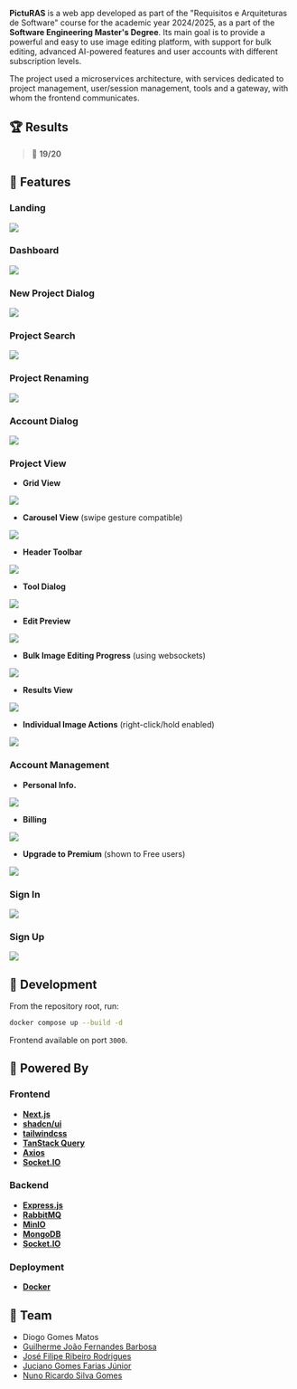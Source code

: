 **PictuRAS** is a web app developed as part of the "Requisitos e Arquiteturas de Software" course for the academic year 2024/2025, as a part of the **Software Engineering Master's Degree**. Its main goal is to provide a powerful and easy to use image editing platform, with support for bulk editing, advanced AI-powered features and user accounts with different subscription levels.

The project used a microservices architecture, with services dedicated to project management, user/session management, tools and a gateway, with whom the frontend communicates.

## 🏆 Results

> 🏅 **19/20**

## 📒 Features

### Landing

![](/assets/PictuRAS/407056411-f6440693-ddba-42ea-a6fd-f7d8e9117427.png)

### Dashboard

![](/assets/PictuRAS/407056476-42630a22-94f3-40a9-871e-6574ecc7dd72.png)

### New Project Dialog

![](/assets/PictuRAS/407056556-29a7ad12-69d9-4d9a-a72e-1b0945fb2224.png)

### Project Search

![](/assets/PictuRAS/407056730-e45214e9-aef6-4b44-af6f-e9df909baa23.png)

### Project Renaming

![](/assets/PictuRAS/407056746-ab91204d-28e3-4640-88a5-6432e486da3e.png)

### Account Dialog

![](/assets/PictuRAS/407056779-80ed7db7-808f-4852-b231-fda7d13eb8f8.png)

### Project View

- **Grid View**

![](/assets/PictuRAS/407057169-dc9faa29-397b-4841-8743-198dce078654.png)

- **Carousel View** (swipe gesture compatible)

![](/assets/PictuRAS/407057199-2f0b8290-042b-4937-aea3-f3bcf5b3f082.png)

- **Header Toolbar**

![](/assets/PictuRAS/407058731-47b09f16-c3ab-40d2-9d8b-9d60eaf58fee.png)

- **Tool Dialog**

![](/assets/PictuRAS/407057276-f14859b0-a794-4188-bd85-d07a86e59dc7.png)

- **Edit Preview**

![](/assets/PictuRAS/407057317-30d99558-f2ef-4ea3-a5a3-d22a0dbe7e0b.png)

- **Bulk Image Editing Progress** (using websockets)

![](/assets/PictuRAS/407057438-b7a3e44b-7982-4b24-a29e-b7a6274d5452.png)

- **Results View**

![](/assets/PictuRAS/407057817-a1670660-78a8-4768-bb04-81ff3d95aff9.png)

- **Individual Image Actions** (right-click/hold enabled)

![](/assets/PictuRAS/407057886-cfc5344a-f5f6-4758-9272-ddb32c18ac63.png)

### Account Management

- **Personal Info.**

![](/assets/PictuRAS/407057953-f5fc9214-dd2d-4fc0-b9ab-bda2f1b1439a.png)

- **Billing**

![](/assets/PictuRAS/407058185-f21607c1-d2f0-4d97-9004-4ddca547a864.png)

- **Upgrade to Premium** (shown to Free users)

![](/assets/PictuRAS/407058263-d4613f03-3425-49b9-b4b8-9fc60a6cc332.png)

### Sign In

![](/assets/PictuRAS/407058335-495f2aa9-e947-4178-be8b-21f07b23fbd2.png)

### Sign Up

![](/assets/PictuRAS/407058381-8d7c7cd7-8d2d-4d4b-a622-ecade002988c.png)

## 🔨 Development

From the repository root, run:

```sh
docker compose up --build -d
```

Frontend available on port `3000`.

## 🚀 Powered By

### Frontend

- **[Next.js](https://nextjs.org/)**
- **[shadcn/ui](https://ui.shadcn.com/)**
- **[tailwindcss](https://tailwindcss.com/)**
- **[TanStack Query](https://tanstack.com/query/latest/docs/framework/react/overview)**
- **[Axios](https://axios-http.com/docs/intro)**
- **[Socket.IO](https://socket.io/)**

### Backend

- **[Express.js](https://expressjs.com/)**
- **[RabbitMQ](https://www.rabbitmq.com/)**
- **[MinIO](https://min.io/)**
- **[MongoDB](https://www.mongodb.com/)**
- **[Socket.IO](https://socket.io/)**

### Deployment

- **[Docker](https://www.docker.com/)**

## 👥 Team

- Diogo Gomes Matos
- [Guilherme João Fernandes Barbosa](https://github.com/Kard9876)
- [José Filipe Ribeiro Rodrigues](https://github.com/FilipeR13)
- [Juciano Gomes Farias Júnior](https://github.com/Juciano-Farias)
- [Nuno Ricardo Silva Gomes](https://github.com/nunogomes255)
